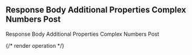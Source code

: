 ## Response Body Additional Properties Complex Numbers Post

Response Body Additional Properties Complex Numbers Post

{/* render operation */}
